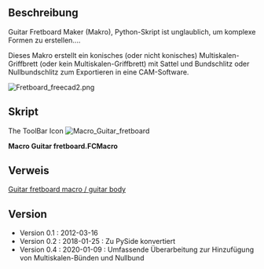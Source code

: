 <languages/>
{{Macro/de
|Name=Macro Guitar fretboard
|Name/de=Makro Guitar fretboard
|Icon=Macro_Guitar_fretboard.png
|Description=Gitarrengriffbrett erstellen.<br/>Guitar Fretboard Maker (Makro), Python-Skript ist unglaublich, um komplexe Formen zu erstellen...<br/>Dieses Makro erstellt ein konisches (oder nicht konisches) Multiskalen-Griffbrett (oder kein Multiskalen-Griffbrett) mit Sattel und Bundschlitz oder Nullbundschlitz zum Exportieren in eine CAM-Software.
|Author=ryback08, jsiddall
|Version=0.4
|Date=2020-01-09
|FCVersion=Alle
|Download=[https://wiki.freecad.org/images/b/be/Macro_Guitar_fretboard.png Werkzeugleisten-Symbol]
|SeeAlso=[[Macro_Guitar_Nut/de|Macro_Guitar_Nut]] [[Image:Macro_Guitar_Nut.png|24px]]
}}

<span id="Description"></span>
==Beschreibung==

Guitar Fretboard Maker (Makro), Python-Skript ist unglaublich, um komplexe Formen zu erstellen....

Dieses Makro erstellt ein konisches (oder nicht konisches) Multiskalen-Griffbrett (oder kein Multiskalen-Griffbrett) mit Sattel und Bundschlitz oder Nullbundschlitz zum Exportieren in eine CAM-Software.

[[File:Fretboard_freecad2.png]]
{{clear}}

<span id="Script"></span>
==Skript==

The ToolBar Icon [[File:Macro Guitar fretboard.png|Macro_Guitar_fretboard]]

'''Macro Guitar fretboard.FCMacro'''

{{MacroCode|code=
# -*- coding: utf-8 -*-

# Form implementation generated from reading ui file 'dialog.ui'
#
# Created: Sat Jan 14 00:33:37 2012
#      by: PyQt4 UI code generator 4.9
#      
# WARNING! All changes made in this file will be lost!
#
#
###################################### FREECAD Macro - Draw fretboard guitar #############################################
# ressource :                                                                                                            #
# Freecad dialog creation : http://sourceforge.net/apps/mediawiki/free-cad/index.php?title=Dialog_creation               #
# Topological data scripting : http://sourceforge.net/apps/mediawiki/free-cad/index.php?title=Topological_data_scripting #
# Fret slot theory : http://www.jpbourgeois.org/guitar/frets.htm                                                         #
#                                                                                                                        #
# For personal use only and / or non-profit use                                                                          #
# (C)2012 By LEPINE Florent                                                                                              #
# (C)2020 By Jeff Siddall                                                                                                #
# V0.1  -  2012/03/18                                                                                                    #
# V0.2  -  2018/01/25 : PySide                                                                                           #
# V0.3  -  2019/07/03 : Adaptation for 0.18                                                                              #
# V0.4  -  2020/01/08 : Major refactor to add multiscale frets and zerofret (Jeff Siddall)                               #
# Special thanks to FreeCAD team                                                                                         #
#                                                                                                                        #
##########################################################################################################################
#                                                                                                                        #
#  ### English ###                                                                                                       #
#  This macro creates a conical compound (or not) multiscale (or not) fretboard with nut and fret slot to export to      #
#  CAM software                                                                                                          #
#                                                                                                                        #
#  ### Francais ###                                                                                                      #
#  Cette macro creer une touche a radius progressif (ou pas) avec les defonces du sillet et l'emplacement des frettes    #
#  afin d'etre exporter dans un module de parcourt d'outil CAM                                                           #
#                                                                                                                        #
##########################################################################################################################
#                                                                                                                        #
#  ### Extra Notes ###                                                                                                   #
#  All Y-axis measurements are relative to fretboard centerline                                                          #
#  Origin is middle of nut/zero fret                                                                                     #
#                                                                                                                        #
##########################################################################################################################



from PySide import QtCore, QtGui
import FreeCAD, Part, math
from FreeCAD import Base, Vector

try:
    _fromUtf8 = QtCore.QString.fromUtf8
except AttributeError:
    _fromUtf8 = lambda s: s



   ################################################################################################
   #########                                begin functions                                ########
   ################################################################################################

# Function to return the X-value for a given fret
def fretx(fret, scalelen, offset):
    xvalue = (scalelen * (1 - (0.5 ** (float(fret) / 12)))) + offset

    return(xvalue)


# Function to return the neck edge Y-value for a given X value
def edgey(xvalue, nutwidth, edgetan):
    yvalue = (xvalue * edgetan) + (nutwidth / 2)

    return(yvalue)


# Function to return the fret X-axis crossing value for a given fret
def fretxcross(fret, scalelen1, scalelen2, perpscalediff):
    offset = perpscalediff / 2
    fret1x = fretx(fret, scalelen1, offset)   
    fret2x = fretx(fret, scalelen2, -offset)
    xcross = (fret1x + fret2x) / 2

    return(xcross)


# Function to return the fret angle tangent for a given fret
def frettan(fret, scalelen1, scalelen2, perpscalediff, nutwidth, edgetan):
    offset = perpscalediff / 2
    fret1x = fretx(fret, scalelen1, offset)   
    fret2x = fretx(fret, scalelen2, -offset)
    tanval = (fret2x - fret1x) / (nutwidth + (edgetan * (fret2x + fret1x)))

    return(tanval)



   ################################################################################################
   ######### begin of dialog box definition / debut de la definition de la boite de dialogue ######
   ################################################################################################


class Ui_Dialog(object):
    def setupUi(self, Dialog):
        Dialog.setObjectName(_fromUtf8("Dialog"))
        Dialog.resize(600, 491)
        self.label_zerofret = QtGui.QLabel(Dialog)
        self.label_zerofret.setGeometry(QtCore.QRect(10, 10, 431, 24))
        self.label_zerofret.setToolTip(_fromUtf8("Use a zero fret instead of a nut when checked"))
        self.label_zerofret.setWhatsThis(_fromUtf8(""))
        self.label_zerofret.setObjectName(_fromUtf8("label_zerofret"))
        self.checkBox_zerofret = QtGui.QCheckBox(Dialog)
        self.checkBox_zerofret.setGeometry(QtCore.QRect(460, 10, 51, 24))
        self.checkBox_zerofret.setWhatsThis(_fromUtf8(""))
        self.checkBox_zerofret.setObjectName(_fromUtf8("checkBox_zerofret"))
        self.label_scalelen1 = QtGui.QLabel(Dialog)
        self.label_scalelen1.setGeometry(QtCore.QRect(10, 30, 431, 24))
        self.label_scalelen1.setToolTip(_fromUtf8(""))
        self.label_scalelen1.setWhatsThis(_fromUtf8(""))
        self.label_scalelen1.setObjectName(_fromUtf8("label_scalelen1"))
        self.lineEdit_scalelen1 = QtGui.QLineEdit(Dialog)
        self.lineEdit_scalelen1.setGeometry(QtCore.QRect(460, 30, 51, 24))
        self.lineEdit_scalelen1.setWhatsThis(_fromUtf8(""))
        self.lineEdit_scalelen1.setObjectName(_fromUtf8("lineEdit_scalelen1"))
        self.label_scalelen2 = QtGui.QLabel(Dialog)
        self.label_scalelen2.setGeometry(QtCore.QRect(10, 50, 431, 24))
        self.label_scalelen2.setToolTip(_fromUtf8(""))
        self.label_scalelen2.setWhatsThis(_fromUtf8(""))
        self.label_scalelen2.setObjectName(_fromUtf8("label_scalelen2"))
        self.lineEdit_scalelen2 = QtGui.QLineEdit(Dialog)
        self.lineEdit_scalelen2.setGeometry(QtCore.QRect(460, 50, 51, 24))
        self.lineEdit_scalelen2.setWhatsThis(_fromUtf8(""))
        self.lineEdit_scalelen2.setObjectName(_fromUtf8("lineEdit_scalelen2"))
        self.label_nutwidth = QtGui.QLabel(Dialog)
        self.label_nutwidth.setGeometry(QtCore.QRect(10, 130, 431, 24))
        self.label_nutwidth.setToolTip(_fromUtf8("Width of center of outside strings measured perpendicular to the neck where the middle of the nut/zero fret crosses the neck centerline."))
        self.label_nutwidth.setObjectName(_fromUtf8("label_nutwidth"))
        self.lineEdit_nutwidth = QtGui.QLineEdit(Dialog)
        self.lineEdit_nutwidth.setGeometry(QtCore.QRect(460, 130, 51, 24))
        self.lineEdit_nutwidth.setObjectName(_fromUtf8("lineEdit_nutwidth"))
        self.lineEdit_nutradius = QtGui.QLineEdit(Dialog)
        self.lineEdit_nutradius.setGeometry(QtCore.QRect(460, 190, 51, 24))
        self.lineEdit_nutradius.setObjectName(_fromUtf8("lineEdit_nutradius"))
        self.label_nutradius = QtGui.QLabel(Dialog)
        self.label_nutradius.setGeometry(QtCore.QRect(10, 190, 431, 24))
        self.label_nutradius.setToolTip(_fromUtf8("Measured where the middle of the nut/zero fret crosses the neck centerline.  To convert to mm from inches multiply by 25.4.  Ex: 7.5 in = 191 mm."))
        self.label_nutradius.setObjectName(_fromUtf8("label_nutradius"))
        self.lineEdit_perpfret = QtGui.QLineEdit(Dialog)
        self.lineEdit_perpfret.setGeometry(QtCore.QRect(460, 110, 51, 24))
        self.lineEdit_perpfret.setObjectName(_fromUtf8("lineEdit_perpfret"))
        self.label_perpfret = QtGui.QLabel(Dialog)
        self.label_perpfret.setGeometry(QtCore.QRect(10, 110, 431, 24))
        self.label_perpfret.setToolTip(_fromUtf8(""))
        self.label_perpfret.setObjectName(_fromUtf8("label_perpfret"))
        self.lineEdit_bridgewidth = QtGui.QLineEdit(Dialog)
        self.lineEdit_bridgewidth.setGeometry(QtCore.QRect(460, 150, 51, 24))
        self.lineEdit_bridgewidth.setObjectName(_fromUtf8("lineEdit_bridgewidth"))
        self.label_bridgewidth = QtGui.QLabel(Dialog)
        self.label_bridgewidth.setGeometry(QtCore.QRect(10, 150, 431, 24))
        self.label_bridgewidth.setToolTip(_fromUtf8("Width of center of outside strings measured perpendicular to the neck where the middle of the bridge crosses the neck centerline at the saddles."))
        self.label_bridgewidth.setObjectName(_fromUtf8("label_bridgewidth"))
        self.lineEdit_bridgeradius = QtGui.QLineEdit(Dialog)
        self.lineEdit_bridgeradius.setGeometry(QtCore.QRect(460, 210, 51, 24))
        self.lineEdit_bridgeradius.setObjectName(_fromUtf8("lineEdit_bridgeradius"))
        self.label_bridgeradius = QtGui.QLabel(Dialog)
        self.label_bridgeradius.setGeometry(QtCore.QRect(10, 210, 431, 24))
        self.label_bridgeradius.setToolTip(_fromUtf8("Measured at neck centerline at saddles. To convert to mm from inches multiply by 25.4.  Ex: 25 in = 635 mm."))
        self.label_bridgeradius.setObjectName(_fromUtf8("label_bridgeradius"))
        self.label_thicknessboard = QtGui.QLabel(Dialog)
        self.label_thicknessboard.setGeometry(QtCore.QRect(10, 90, 431, 24))
        self.label_thicknessboard.setToolTip(_fromUtf8(""))
        self.label_thicknessboard.setObjectName(_fromUtf8("label_thicknessboard"))
        self.lineEdit_thicknessboard = QtGui.QLineEdit(Dialog)
        self.lineEdit_thicknessboard.setGeometry(QtCore.QRect(460, 90, 51, 24))
        self.lineEdit_thicknessboard.setObjectName(_fromUtf8("lineEdit_thicknessboard"))
        self.label_nfret = QtGui.QLabel(Dialog)
        self.label_nfret.setGeometry(QtCore.QRect(10, 70, 431, 24))
        self.label_nfret.setToolTip(_fromUtf8(""))
        self.label_nfret.setObjectName(_fromUtf8("label_nfret"))
        self.lineEdit_nfret = QtGui.QLineEdit(Dialog)
        self.lineEdit_nfret.setGeometry(QtCore.QRect(460, 70, 51, 24))
        self.lineEdit_nfret.setObjectName(_fromUtf8("lineEdit_nfret"))
        self.label_fretslotdepth = QtGui.QLabel(Dialog)
        self.label_fretslotdepth.setGeometry(QtCore.QRect(10, 270, 431, 24))
        self.label_fretslotdepth.setToolTip(_fromUtf8(""))
        self.label_fretslotdepth.setObjectName(_fromUtf8("label_fretslotdepth"))
        self.lineEdit_fretslotdepth = QtGui.QLineEdit(Dialog)
        self.lineEdit_fretslotdepth.setGeometry(QtCore.QRect(460, 270, 51, 24))
        self.lineEdit_fretslotdepth.setObjectName(_fromUtf8("lineEdit_fretslotdepth"))
        self.lineEdit_fretslotwidth = QtGui.QLineEdit(Dialog)
        self.lineEdit_fretslotwidth.setGeometry(QtCore.QRect(460, 290, 51, 24))
        self.lineEdit_fretslotwidth.setObjectName(_fromUtf8("lineEdit_fretslotwidth"))
        self.label_fretslotwidth = QtGui.QLabel(Dialog)
        self.label_fretslotwidth.setGeometry(QtCore.QRect(10, 290, 431, 24))
        self.label_fretslotwidth.setToolTip(_fromUtf8(""))
        self.label_fretslotwidth.setObjectName(_fromUtf8("label_fretslotwidth"))
        self.label_fretslotmargin = QtGui.QLabel(Dialog)
        self.label_fretslotmargin.setGeometry(QtCore.QRect(10, 310, 431, 24))
        self.label_fretslotmargin.setToolTip(_fromUtf8(""))
        self.label_fretslotmargin.setObjectName(_fromUtf8("label_fretslotmargin"))
        self.lineEdit_fretslotmargin = QtGui.QLineEdit(Dialog)
        self.lineEdit_fretslotmargin.setGeometry(QtCore.QRect(460, 310, 51, 24))
        self.lineEdit_fretslotmargin.setObjectName(_fromUtf8("lineEdit_fretslotmargin"))
        self.label_nutslotwidth = QtGui.QLabel(Dialog)
        self.label_nutslotwidth.setGeometry(QtCore.QRect(10, 350, 431, 24))
        self.label_nutslotwidth.setToolTip(_fromUtf8("Nut thickness.  Not used when zerofret is selected."))
        self.label_nutslotwidth.setObjectName(_fromUtf8("label_nutslotwidth"))
        self.lineEdit_nutslotwidth = QtGui.QLineEdit(Dialog)
        self.lineEdit_nutslotwidth.setGeometry(QtCore.QRect(460, 350, 51, 24))
        self.lineEdit_nutslotwidth.setObjectName(_fromUtf8("lineEdit_nutslotwidth"))
        self.label_nutslotdepth = QtGui.QLabel(Dialog)
        self.label_nutslotdepth.setGeometry(QtCore.QRect(10, 370, 431, 24))
        self.label_nutslotdepth.setToolTip(_fromUtf8("Bottom of nut slot is flat"))
        self.label_nutslotdepth.setObjectName(_fromUtf8("label_nutslotdepth"))
        self.lineEdit_nutslotdepth = QtGui.QLineEdit(Dialog)
        self.lineEdit_nutslotdepth.setGeometry(QtCore.QRect(460, 370, 51, 24))
        self.lineEdit_nutslotdepth.setObjectName(_fromUtf8("lineEdit_nutslotdepth"))
        self.lineEdit_lastfretlen = QtGui.QLineEdit(Dialog)
        self.lineEdit_lastfretlen.setGeometry(QtCore.QRect(460, 170, 51, 24))
        self.lineEdit_lastfretlen.setObjectName(_fromUtf8("lineEdit_lastfretlen"))
        self.label_lastfretlen = QtGui.QLabel(Dialog)
        self.label_lastfretlen.setGeometry(QtCore.QRect(10, 170, 431, 24))
        self.label_lastfretlen.setToolTip(_fromUtf8(""))
        self.label_lastfretlen.setObjectName(_fromUtf8("label_lastfretlen"))
        self.lineEdit_lengthbeforenut = QtGui.QLineEdit(Dialog)
        self.lineEdit_lengthbeforenut.setGeometry(QtCore.QRect(460, 390, 51, 24))
        self.lineEdit_lengthbeforenut.setObjectName(_fromUtf8("lineEdit_lengthbeforenut"))
        self.label_lengthbeforenut = QtGui.QLabel(Dialog)
        self.label_lengthbeforenut.setGeometry(QtCore.QRect(10, 390, 431, 24))
        self.label_lengthbeforenut.setToolTip(_fromUtf8(""))
        self.label_lengthbeforenut.setObjectName(_fromUtf8("label_lengthbeforenut"))
        self.label_stringmargin1 = QtGui.QLabel(Dialog)
        self.label_stringmargin1.setGeometry(QtCore.QRect(10, 230, 431, 24))
        self.label_stringmargin1.setToolTip(_fromUtf8("Distance from edge of fretboard measured perpendicular to neck centerline for scale length 1"))
        self.label_stringmargin1.setObjectName(_fromUtf8("label_stringmargin1"))
        self.lineEdit_stringmargin1 = QtGui.QLineEdit(Dialog)
        self.lineEdit_stringmargin1.setGeometry(QtCore.QRect(460, 230, 51, 24))
        self.lineEdit_stringmargin1.setObjectName(_fromUtf8("lineEdit_stringmargin1"))
        self.label_stringmargin2 = QtGui.QLabel(Dialog)
        self.label_stringmargin2.setGeometry(QtCore.QRect(10, 250, 431, 24))
        self.label_stringmargin2.setToolTip(_fromUtf8("Distance from edge of fretboard measured perpendicular to neck centerline for scale length 2"))
        self.label_stringmargin2.setObjectName(_fromUtf8("label_stringmargin2"))
        self.lineEdit_stringmargin2 = QtGui.QLineEdit(Dialog)
        self.lineEdit_stringmargin2.setGeometry(QtCore.QRect(460, 250, 51, 24))
        self.lineEdit_stringmargin2.setObjectName(_fromUtf8("lineEdit_stringmargin2"))
        self.OK = QtGui.QPushButton(Dialog)
        self.OK.setGeometry(QtCore.QRect(263, 450, 75, 32))
        self.OK.setObjectName(_fromUtf8("OK"))
        self.label_mm_01 = QtGui.QLabel(Dialog)
        self.label_mm_01.setGeometry(QtCore.QRect(520, 30, 30, 24))
        self.label_mm_01.setToolTip(_fromUtf8(""))
        self.label_mm_01.setWhatsThis(_fromUtf8(""))
        self.label_mm_01.setObjectName(_fromUtf8("label_mm_01"))
        self.label_mm_02 = QtGui.QLabel(Dialog)
        self.label_mm_02.setGeometry(QtCore.QRect(520, 90, 30, 24))
        self.label_mm_02.setToolTip(_fromUtf8(""))
        self.label_mm_02.setWhatsThis(_fromUtf8(""))
        self.label_mm_02.setObjectName(_fromUtf8("label_mm_02"))
        self.label_mm_03 = QtGui.QLabel(Dialog)
        self.label_mm_03.setGeometry(QtCore.QRect(520, 170, 30, 24))
        self.label_mm_03.setToolTip(_fromUtf8(""))
        self.label_mm_03.setWhatsThis(_fromUtf8(""))
        self.label_mm_03.setObjectName(_fromUtf8("label_mm_03"))
        self.label_mm_04 = QtGui.QLabel(Dialog)
        self.label_mm_04.setGeometry(QtCore.QRect(520, 130, 30, 24))
        self.label_mm_04.setToolTip(_fromUtf8(""))
        self.label_mm_04.setWhatsThis(_fromUtf8(""))
        self.label_mm_04.setObjectName(_fromUtf8("label_mm_04"))
        self.label_mm_05 = QtGui.QLabel(Dialog)
        self.label_mm_05.setGeometry(QtCore.QRect(520, 270, 30, 24))
        self.label_mm_05.setToolTip(_fromUtf8(""))
        self.label_mm_05.setWhatsThis(_fromUtf8(""))
        self.label_mm_05.setObjectName(_fromUtf8("label_mm_05"))
        self.label_mm_06 = QtGui.QLabel(Dialog)
        self.label_mm_06.setGeometry(QtCore.QRect(520, 290, 30, 24))
        self.label_mm_06.setToolTip(_fromUtf8(""))
        self.label_mm_06.setWhatsThis(_fromUtf8(""))
        self.label_mm_06.setObjectName(_fromUtf8("label_mm_06"))
        self.label_mm_07 = QtGui.QLabel(Dialog)
        self.label_mm_07.setGeometry(QtCore.QRect(520, 310, 30, 24))
        self.label_mm_07.setToolTip(_fromUtf8(""))
        self.label_mm_07.setWhatsThis(_fromUtf8(""))
        self.label_mm_07.setObjectName(_fromUtf8("label_mm_07"))
        self.label_mm_08 = QtGui.QLabel(Dialog)
        self.label_mm_08.setGeometry(QtCore.QRect(520, 350, 30, 24))
        self.label_mm_08.setToolTip(_fromUtf8(""))
        self.label_mm_08.setWhatsThis(_fromUtf8(""))
        self.label_mm_08.setObjectName(_fromUtf8("label_mm_08"))
        self.label_mm_09 = QtGui.QLabel(Dialog)
        self.label_mm_09.setGeometry(QtCore.QRect(520, 370, 30, 24))
        self.label_mm_09.setToolTip(_fromUtf8(""))
        self.label_mm_09.setWhatsThis(_fromUtf8(""))
        self.label_mm_09.setObjectName(_fromUtf8("label_mm_09"))
        self.label_mm_10 = QtGui.QLabel(Dialog)
        self.label_mm_10.setGeometry(QtCore.QRect(520, 390, 30, 24))
        self.label_mm_10.setToolTip(_fromUtf8(""))
        self.label_mm_10.setWhatsThis(_fromUtf8(""))
        self.label_mm_10.setObjectName(_fromUtf8("label_mm_10"))
        self.label_mm_11 = QtGui.QLabel(Dialog)
        self.label_mm_11.setGeometry(QtCore.QRect(520, 150, 30, 24))
        self.label_mm_11.setToolTip(_fromUtf8(""))
        self.label_mm_11.setWhatsThis(_fromUtf8(""))
        self.label_mm_11.setObjectName(_fromUtf8("label_mm_11"))
        self.label_mm_12 = QtGui.QLabel(Dialog)
        self.label_mm_12.setGeometry(QtCore.QRect(520, 50, 30, 24))
        self.label_mm_12.setToolTip(_fromUtf8(""))
        self.label_mm_12.setWhatsThis(_fromUtf8(""))
        self.label_mm_12.setObjectName(_fromUtf8("label_mm_12"))
        self.label_mm_13 = QtGui.QLabel(Dialog)
        self.label_mm_13.setGeometry(QtCore.QRect(520, 230, 30, 24))
        self.label_mm_13.setToolTip(_fromUtf8(""))
        self.label_mm_13.setWhatsThis(_fromUtf8(""))
        self.label_mm_13.setObjectName(_fromUtf8("label_mm_13"))
        self.label_mm_14 = QtGui.QLabel(Dialog)
        self.label_mm_14.setGeometry(QtCore.QRect(520, 190, 80, 24))
        self.label_mm_14.setToolTip(_fromUtf8(""))
        self.label_mm_14.setWhatsThis(_fromUtf8(""))
        self.label_mm_14.setObjectName(_fromUtf8("label_mm_14"))
        self.label_mm_15 = QtGui.QLabel(Dialog)
        self.label_mm_15.setGeometry(QtCore.QRect(520, 210, 80, 24))
        self.label_mm_15.setToolTip(_fromUtf8(""))
        self.label_mm_15.setWhatsThis(_fromUtf8(""))
        self.label_mm_15.setObjectName(_fromUtf8("label_mm_15"))
        self.label_mm_16 = QtGui.QLabel(Dialog)
        self.label_mm_16.setGeometry(QtCore.QRect(520, 250, 80, 24))
        self.label_mm_16.setToolTip(_fromUtf8(""))
        self.label_mm_16.setWhatsThis(_fromUtf8(""))
        self.label_mm_16.setObjectName(_fromUtf8("label_mm_16"))

        self.dialog = Dialog  ### Add to close windows at end of macro



        self.retranslateUi(Dialog)
        QtCore.QObject.connect(self.OK,QtCore.SIGNAL("pressed()"),self.createFretboard)    ###### See Freecad doc - connect pushbuton #####
        QtCore.QMetaObject.connectSlotsByName(Dialog)
        Dialog.setTabOrder(self.checkBox_zerofret, self.lineEdit_scalelen1)
        Dialog.setTabOrder(self.lineEdit_scalelen1, self.lineEdit_scalelen2)
        Dialog.setTabOrder(self.lineEdit_scalelen2, self.lineEdit_nfret)
        Dialog.setTabOrder(self.lineEdit_nfret, self.lineEdit_thicknessboard)
        Dialog.setTabOrder(self.lineEdit_thicknessboard, self.lineEdit_perpfret)
        Dialog.setTabOrder(self.lineEdit_perpfret, self.lineEdit_nutwidth)
        Dialog.setTabOrder(self.lineEdit_nutwidth, self.lineEdit_bridgewidth)
        Dialog.setTabOrder(self.lineEdit_bridgewidth, self.lineEdit_lastfretlen)
        Dialog.setTabOrder(self.lineEdit_lastfretlen, self.lineEdit_nutradius)
        Dialog.setTabOrder(self.lineEdit_nutradius, self.lineEdit_bridgeradius)
        Dialog.setTabOrder(self.lineEdit_bridgeradius, self.lineEdit_stringmargin1)
        Dialog.setTabOrder(self.lineEdit_stringmargin1, self.lineEdit_stringmargin2)
        Dialog.setTabOrder(self.lineEdit_stringmargin2, self.lineEdit_fretslotdepth)
        Dialog.setTabOrder(self.lineEdit_fretslotdepth, self.lineEdit_fretslotwidth)
        Dialog.setTabOrder(self.lineEdit_fretslotwidth, self.lineEdit_fretslotmargin)
        Dialog.setTabOrder(self.lineEdit_fretslotmargin, self.lineEdit_nutslotwidth)
        Dialog.setTabOrder(self.lineEdit_nutslotwidth, self.lineEdit_nutslotdepth)
        Dialog.setTabOrder(self.lineEdit_nutslotdepth, self.lineEdit_lengthbeforenut)
        Dialog.setTabOrder(self.lineEdit_lengthbeforenut, self.OK)




    def retranslateUi(self, Dialog):
        Dialog.setWindowTitle(_fromUtf8("Multiscale Compound Fretboard Maker"))
        self.label_zerofret.setText(_fromUtf8("Use zero fret - Utilisez z" + chr(233) + "ro frette"))
        self.checkBox_zerofret.setChecked(True)
        self.label_scalelen1.setText(_fromUtf8("Scale Length 1 - Diapason 1"))
        self.lineEdit_scalelen1.setText(_fromUtf8("864"))
        self.label_scalelen2.setText(_fromUtf8("Scale Length 2 - Diapason 2"))
        self.lineEdit_scalelen2.setText(_fromUtf8("940"))
        self.label_nutwidth.setText(_fromUtf8("Nut outer string width"))
        self.lineEdit_nutwidth.setText(_fromUtf8("38"))
        self.label_nutradius.setText(_fromUtf8("Radius at nut - Rayon au sillet"))
        self.lineEdit_nutradius.setText(_fromUtf8("191"))
        self.label_perpfret.setText(_fromUtf8("Perpendicular fret - Frette perpendiculaire"))
        self.lineEdit_perpfret.setText(_fromUtf8("7"))
        self.label_bridgewidth.setText(_fromUtf8("Bridge outer string width"))
        self.lineEdit_bridgewidth.setText(_fromUtf8("72"))
        self.label_bridgeradius.setText(_fromUtf8("Radius at bridge - Rayon au pont"))
        self.lineEdit_bridgeradius.setText(_fromUtf8("635"))
        self.label_thicknessboard.setText(_fromUtf8("Board thickness - Epaisseur de touche"))
        self.lineEdit_thicknessboard.setText(_fromUtf8("6.4"))
        self.label_nfret.setText(_fromUtf8("No. frets - No. de frettes"))
        self.lineEdit_nfret.setText(_fromUtf8("20"))
        self.label_fretslotdepth.setText(_fromUtf8("Depth of fret slot - Pronfondeur rainure de frette"))
        self.lineEdit_fretslotdepth.setText(_fromUtf8("2.0"))
        self.label_fretslotwidth.setText(_fromUtf8("Width of fret slot - Largeur rainure de frette"))
        self.lineEdit_fretslotwidth.setText(_fromUtf8("0.6"))
        self.label_fretslotmargin.setText(_fromUtf8("Fret slot margin - Marge de fente de frette"))
        self.lineEdit_fretslotmargin.setText(_fromUtf8("3.0"))
        self.label_nutslotwidth.setText(_fromUtf8("Width of nut slot - largeur du sillet"))
        self.lineEdit_nutslotwidth.setText(_fromUtf8("3.1"))
        self.label_nutslotdepth.setText(_fromUtf8("Depth of nut slot - profondeur du sillet"))
        self.lineEdit_nutslotdepth.setText(_fromUtf8("3.0"))
        self.label_lastfretlen.setText(_fromUtf8("Length after last fret - D" + chr(233) + "port apr" + chr(232) + "s la derni" + chr(232) + "re frette"))
        self.lineEdit_lastfretlen.setText(_fromUtf8("10.0"))
        self.label_lengthbeforenut.setText(_fromUtf8("Length before zero fret/nut - D" + chr(233) + "port avant le sillet"))
        self.lineEdit_lengthbeforenut.setText(_fromUtf8("6.4"))
        self.label_stringmargin1.setText(_fromUtf8("String margin 1 - Marge de cha" + chr(238) + " ne 1"))
        self.lineEdit_stringmargin1.setText(_fromUtf8("4.1"))
        self.label_stringmargin2.setText(_fromUtf8("String margin 2 - Marge de cha" + chr(238) + " ne 2"))
        self.lineEdit_stringmargin2.setText(_fromUtf8("5.1"))
        self.OK.setText(_fromUtf8("Create"))
        self.label_mm_01.setText(_fromUtf8("mm"))
        self.label_mm_02.setText(_fromUtf8("mm"))
        self.label_mm_03.setText(_fromUtf8("mm"))
        self.label_mm_04.setText(_fromUtf8("mm"))
        self.label_mm_05.setText(_fromUtf8("mm"))
        self.label_mm_06.setText(_fromUtf8("mm"))
        self.label_mm_07.setText(_fromUtf8("mm"))
        self.label_mm_08.setText(_fromUtf8("mm"))
        self.label_mm_09.setText(_fromUtf8("mm"))
        self.label_mm_10.setText(_fromUtf8("mm"))
        self.label_mm_11.setText(_fromUtf8("mm"))
        self.label_mm_12.setText(_fromUtf8("mm"))
        self.label_mm_13.setText(_fromUtf8("mm"))
        self.label_mm_14.setText(_fromUtf8("mm"))
        self.label_mm_15.setText(_fromUtf8("mm"))
        self.label_mm_16.setText(_fromUtf8("mm"))


    ############################################################################################
    ######### end of dialog box definition / fin de la definition de la boite de dialogue ######
    ############################################################################################


    def createFretboard(self):
        try:
            #################################################################
            ####### first we check if valid numbers have been entered #######
            #################################################################
            scalelen1 = float(self.lineEdit_scalelen1.text())			                # diapason
            scalelen2 = float(self.lineEdit_scalelen2.text())			                # diapason
            nutradius = float(self.lineEdit_nutradius.text())				            # radius de la touche au sillet
            bridgewidth = float(self.lineEdit_bridgewidth.text())			            # largeur de la touche a la derniere frette
            bridgeradius = float(self.lineEdit_bridgeradius.text())			            # radius de la touche a la derniere frette
            thicknessboard = float(self.lineEdit_thicknessboard.text())		            # epaisseur de la touche
            nfret = int(self.lineEdit_nfret.text())                                     # nombre de frettes
            perpfret = float(self.lineEdit_perpfret.text())                             # perpendicular fret
            fretslotdepth = float(self.lineEdit_fretslotdepth.text())		            # profondeur du solt des frettes
            fretslotwidth = float(self.lineEdit_fretslotwidth.text())                   # epaisseur du slot des frettes
            fretmargin = float(self.lineEdit_fretslotmargin.text())                     # deport du slot des frettes par rapport au bord
            lastfretlen = float(self.lineEdit_lastfretlen.text())                       # espace entre la derniere frette et la fin de la touche
            lengthbeforenut = float(self.lineEdit_lengthbeforenut.text())	            # espace restant avant le sillet
            stringmargin1 = float(self.lineEdit_stringmargin1.text())                   # string margin
            stringmargin2 = float(self.lineEdit_stringmargin2.text())                   # string margin
            nutwidth = float(self.lineEdit_nutwidth.text())			                    # largeur de la touche au sillet
            nutslotwidth = float(self.lineEdit_nutslotwidth.text())                     # longueur du sille
            nutslotdepth = float(self.lineEdit_nutslotdepth.text())                     # profondeur du sillet


        except ValueError:
            print( "Error! values must be valid numbers!")
            return None


        else:
            if self.checkBox_zerofret.checkState() == 0:
                zerofret = 0
                nutslotwidth = float(nutslotwidth)
            else:
                zerofret = 1
                nutslotwidth = 0.0

            ##### convert all value in float #####
            scalelen1 = float(scalelen1)
            scalelen2 = float(scalelen2)
            nutwidth = float(nutwidth)
            nutradius = float(nutradius)
            bridgewidth = float(bridgewidth)
            bridgeradius = float(bridgeradius)
            thicknessboard = float(thicknessboard)
            nfret = float(nfret)
            perpfret = float(perpfret)
            fretslotdepth = float(fretslotdepth)
            fretslotwidth = float(fretslotwidth)
            fretmargin = float(fretmargin)
            nutslotdepth = float(nutslotdepth)
            lastfretlen = float(lastfretlen)
            lengthbeforenut = float(lengthbeforenut)
            stringmargin1 = float(stringmargin1)
            stringmargin2 = float(stringmargin2)
            print( "OK, all values are good, let's go")


            #####################################################################
            ######     calculate first/last/perpendicular fret values      ######
            #####################################################################

            perplen1 = fretx(perpfret, scalelen1, 0)                                    # see formule to calculate fret length
            perplen2 = fretx(perpfret, scalelen2, 0)
            perpscalediff = perplen2 - perplen1
            halfperpscalediff = perpscalediff / 2
            fbwidthdiff = bridgewidth - nutwidth
            edgetan = fbwidthdiff / ((scalelen1 + scalelen2) / 2) / 2                   # half of fbwidthdiff is on each side of fretboard
            zerofrettan = frettan(0, scalelen1, scalelen2, perpscalediff, nutwidth, edgetan)
            endfrettan = frettan(nfret, scalelen1, scalelen2, perpscalediff, nutwidth, edgetan)


            ########################################################################
            print("1 - Create fretboard bottom")
            ########################################################################


            ########                   Fretboard Vector                       ######
            vnb1x = fretx(0, scalelen1, halfperpscalediff) - (zerofrettan * stringmargin1) # use fret angle and X value of the zero fret to find new X value with stringmargin
            vnb1y = edgey(vnb1x, nutwidth, edgetan) + stringmargin1                     # use new X value to find the Y value
            vnb1 = Vector(vnb1x, vnb1y, 0)

            vbb1x = fretx(nfret, scalelen1, halfperpscalediff) - (endfrettan * stringmargin1) + lastfretlen
            #vbb1x = fretx(nfret, scalelen1, halfperpscalediff)
            vbb1y = edgey(vbb1x, nutwidth, edgetan) + stringmargin1
            vbb1 = Vector(vbb1x, vbb1y, 0)

            vbb2x = fretx(nfret, scalelen2, -halfperpscalediff) + (endfrettan * stringmargin2) + lastfretlen
            #vbb2x = fretx(nfret, scalelen2, -halfperpscalediff) 
            vbb2y = -edgey(vbb2x, nutwidth, edgetan) - stringmargin2
            vbb2 = Vector(vbb2x, vbb2y, 0)

            vnb2x = fretx(0, scalelen2, -halfperpscalediff) + (zerofrettan * stringmargin2)
            vnb2y = -edgey(vnb2x, nutwidth, edgetan) - stringmargin2
            vnb2 = Vector(vnb2x, vnb2y, 0)


            ########                      Nut Vector                          ######
            adjnutslotwidth = nutslotwidth / math.cos(math.atan(zerofrettan))           # if nut slot is on an angle its X values need to be corrected
            nutx = -(lengthbeforenut + adjnutslotwidth)                                 # nut is a linear negative x shift
            vbnb1x = vnb1x + nutx                                                       # add to the end of the fretboard
            vbnb1y = edgey(vbnb1x, nutwidth, edgetan) + stringmargin1
            vbnb1 = Vector(vbnb1x, vbnb1y, 0)

            vbnb2x = vnb2x + nutx
            vbnb2y = -edgey(vbnb2x, nutwidth, edgetan) - stringmargin2
            vbnb2 = Vector(vbnb2x, vbnb2y, 0)

            ########                         Draw                             ######
            pointslist = [vbnb1,vnb1,vbb1,vbb2,vnb2,vbnb2,vbnb1]
            fretboardwire = Part.makePolygon(pointslist)
            #Part.show(fretboardwire)
            fretboardbottom = Part.Face(fretboardwire)
            #Part.show(fretboardbottom)
            fbextrude=fretboardbottom.extrude(Vector(0,0,thicknessboard*2))
            #Part.show(fbextrude)

            ########################################################################
            print("2 - Create fretboard top (radius)")
            ########################################################################

            ########################  radius at nut   ##############################
            # the fretboard top must extend beyond the nut to ensure there is no clipping
            # so calculate the values for the end of the fretboard relative to the nut
            radslope = (bridgeradius - nutradius) / ((scalelen1 + scalelen2) / 2)       # Find the slope of the compound radius
            minx = min(vbnb1x, vbnb2x)                                                  # position the end of the fretboard top at the minimum X value
            cn1rad = nutradius + (minx * radslope)                                      # Calculate the correct radius for the end of the fretboard
            cn1 = Part.makeCircle(cn1rad, Vector(minx, 0, -cn1rad + thicknessboard), Vector(1,0,0), 70, 110)
            #Part.show(cn1)

            ################## radius at bridge - rayon au pont #####################
            cn2 = Part.makeCircle(bridgeradius, Vector(((scalelen1 + scalelen2) / 2), 0, -bridgeradius + thicknessboard), Vector(1,0,0), 70, 110)
            #Part.show(cn2)

            ################## face of 2 radius - assemblage des 2 radius ###########
            compradius = Part.makeRuledSurface(cn1, cn2)
            #Part.show(compradius)
            ftextrude=compradius.extrude(Vector(0,0,-(thicknessboard * 2)))
            #Part.show(ftextrude)


            ########################################################################
            print("3 - Regroup fretboard bottom & top")
            ########################################################################
            cleanfretboard = ftextrude.common(fbextrude)
            #Part.show(cleanfretboard)

            if zerofret:
                ########################################################################
                print("4 - Skipping nut because zerofret was selected")
                print("5 - Skipping nut because zerofret was selected")
                ########################################################################

            else:
                ########################################################################
                print("4 - Make nut")
                ########################################################################
                ########                      Nut Vector                          ######
                vnt1x = -(bridgewidth * zerofrettan)                                    # nut crosses centerline at x=0, y=0 and nut slot needs to be wider than fretboard (i.e.: bridgewidth)
                vnt1 = Vector(vnt1x, bridgewidth, thicknessboard)
                vnt2 = Vector(-vnt1x, -bridgewidth, thicknessboard)
                vnt3x = -vnt1x - adjnutslotwidth
                vnt3 = Vector(vnt3x, -bridgewidth, thicknessboard)
                vnt4x = vnt1x - adjnutslotwidth
                vnt4 = Vector(vnt4x, bridgewidth, thicknessboard)

                ########                     Draw nut                             ######
                pointslist = [vnt1,vnt2,vnt3,vnt4,vnt1]
                nutwire = Part.makePolygon(pointslist)
                nutface = Part.Face(nutwire)
                nutextrude=nutface.extrude(Vector(0,0,-nutslotdepth))
                #Part.show(nutextrude)

                ########################################################################
                print("5 - Add nut")
                ########################################################################
                fretboardnut = cleanfretboard.cut(nutextrude)
                #Part.show(fretboardnut)
 

            ########################################################################
            print("6 - Add " + str(int(nfret)) + " frets")
            ########################################################################


            #####################################################################
            ##############   Radius on fretboard - depth fret slot   ############
            #####################################################################
            fretslotradius=compradius.extrude(Vector(0,0,-fretslotdepth))          # radius (top of fretboard) minus fret slot depth 


            #####################################################################
            ##############   outline fretboard - margin fret slot    ############
            #####################################################################
            vnb1fs = Vector(vbnb1x, (vbnb1y - fretmargin), 0)                           # use the fretboard dimensions as a starting point since the same slope will be used
            vbb1fs = Vector(vbb1x, (vbb1y - fretmargin), 0)
            vbb2fs = Vector(vbb2x, (vbb2y + fretmargin), 0)
            vnb2fs = Vector(vbnb2x, (vbnb2y + fretmargin), 0)
            pointslistfs = [vnb1fs,vbb1fs,vbb2fs,vnb2fs,vnb1fs]
            fretboardwirefs = Part.makePolygon(pointslistfs)
            #Part.show(fretboardwirefs)
            fretboardbottomfs = Part.Face(fretboardwirefs)
            #Part.show(fretboardbottomfs)
            fbextrudefs=fretboardbottomfs.extrude(Vector(0,0,thicknessboard*2))    # fretboardbottom with margin
            #Part.show(fbextrudefs)

            i=0
            incnfret = 0

            if (zerofret):
                incnfret = -1                                                           # use a zero fret if enabled


            while (incnfret < nfret):                                                   # draw all frets
                incnfret = incnfret + 1                 
                incxcross = fretxcross(incnfret, scalelen1, scalelen2, perpscalediff)
                incfrettan = frettan(incnfret, scalelen1, scalelen2, perpscalediff, nutwidth, edgetan)
                incfretangle = math.atan(incfrettan)

                print("      Fret " + str(incnfret) + ": " + str(round(incxcross,2)) + " mm at " + str(round(math.degrees(incfretangle),1)) + " degrees")

                adjfretslotwidth = fretslotwidth/math.cos(incfretangle) / 2             # adjust for fret slot being on an angle

                #####################################################################
                ##############             Fret slot ne X                ############
                #####################################################################         

                # make slots much larger than required (i.e.: twice the bridgewidth) initially, then cut later
                fretend1x = incxcross - (incfrettan * bridgewidth)
                fretend2x = incxcross + (incfrettan * bridgewidth)
                vnfs1 = Vector((fretend1x - adjfretslotwidth), bridgewidth, 0)
                vnfs2 = Vector((fretend1x + adjfretslotwidth), bridgewidth, 0)
                vnfs3 = Vector((fretend2x + adjfretslotwidth), -bridgewidth, 0)
                vnfs4 = Vector((fretend2x - adjfretslotwidth), -bridgewidth, 0)
                pointslistvnfs = [vnfs1,vnfs2,vnfs3,vnfs4,vnfs1]
                nslotwire = Part.makePolygon(pointslistvnfs)
                nslotextrude = Part.Face(nslotwire)
                 
                while (i < 1 ):
                    i = i + 1  
                    nslot = nslotextrude.extrude(Vector(0,0,thicknessboard*2))
                else:
                    nslot2 = nslotextrude.extrude(Vector(0,0,thicknessboard*2))
                    nslot = nslot.fuse(nslot2) 
                
            else:

                nslot3 = fbextrudefs.common(nslot)                                      # assembling all part (radius, bottom and fret)
                nslot4 = fretslotradius.common(nslot3)

                if zerofret:
                    nslot5 = cleanfretboard.cut(nslot4)    
                else:
                    nslot5 = fretboardnut.cut(nslot4)    

                #Part.show(fretboardfinal)
                objet_fretboard = App.ActiveDocument.addObject("Part::Feature","Fretboard")
                objet_fretboard.Shape = nslot5

                print("End of fretboard")

                  
            ########################################################################
            print("6 - Add Scale Length")
            ########################################################################
            Plane_scale_length = Part.makePlane(thicknessboard * 2 , (bridgewidth + (stringmargin1 + stringmargin2)), Vector(((scalelen1 + scalelen2) / 2), ((bridgewidth / 2) + ((stringmargin1 + stringmargin2) /2)),0), Vector(1,0,0)) #makePlane(length,width,[start_pnt,dir_normal])
            #Part.show (Plane_scale_length)
            objet_diapason = App.ActiveDocument.addObject("Part::Feature","Scale/Diapason")
            objet_diapason.Shape = Plane_scale_length


            ###### close windows when macro is done #####
            self.dialog.hide()


class Fretboard():
    if App.ActiveDocument is None :                                                     # create new document called 'Fretboard' if no document is open
        doc = App.newDocument("Fretboard")
    dialog = QtGui.QWidget() 
    dialog.ui = Ui_Dialog()
    dialog.ui.setupUi(dialog)
    dialog.show()

}}

<span id="Link"></span>
==Verweis==

[https://forum.freecad.org/viewtopic.php?f=24&t=5827 Guitar fretboard macro / guitar body]
==Version==

*Version 0.1 : 2012-03-16
*Version 0.2 : 2018-01-25 : Zu PySide konvertiert
*Version 0.4 : 2020-01-09 : Umfassende Überarbeitung zur Hinzufügung von Multiskalen-Bünden und Nullbund